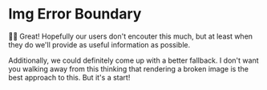 # Img Error Boundary

<EpicVideo url="https://www.epicreact.dev/workshops/react-suspense/img-error-boundary/solution" />

👨‍💼 Great! Hopefully our users don't encouter this much, but at least when they
do we'll provide as useful information as possible.

Additionally, we could definitely come up with a better fallback. I don't want
you walking away from this thinking that rendering a broken image is the best
approach to this. But it's a start!
